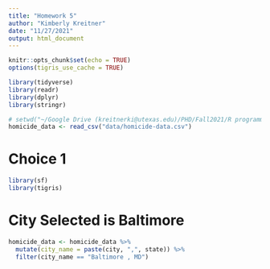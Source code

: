 ```yaml
---
title: "Homework 5"
author: "Kimberly Kreitner"
date: "11/27/2021"
output: html_document
---
```


```r
knitr::opts_chunk$set(echo = TRUE)
options(tigris_use_cache = TRUE)
```


``` r
library(tidyverse)
library(readr)
library(dplyr)
library(stringr)
```


``` r
# setwd("~/Google Drive (kreitnerki@utexas.edu)/PHD/Fall2021/R programming/homework/rclassexercises")
homicide_data <- read_csv("data/homicide-data.csv")
```

# Choice 1

``` r
library(sf)
library(tigris)
```

# City Selected is Baltimore
``` r
homicide_data <- homicide_data %>%
  mutate(city_name = paste(city, ",", state)) %>%
  filter(city_name == "Baltimore , MD")
```